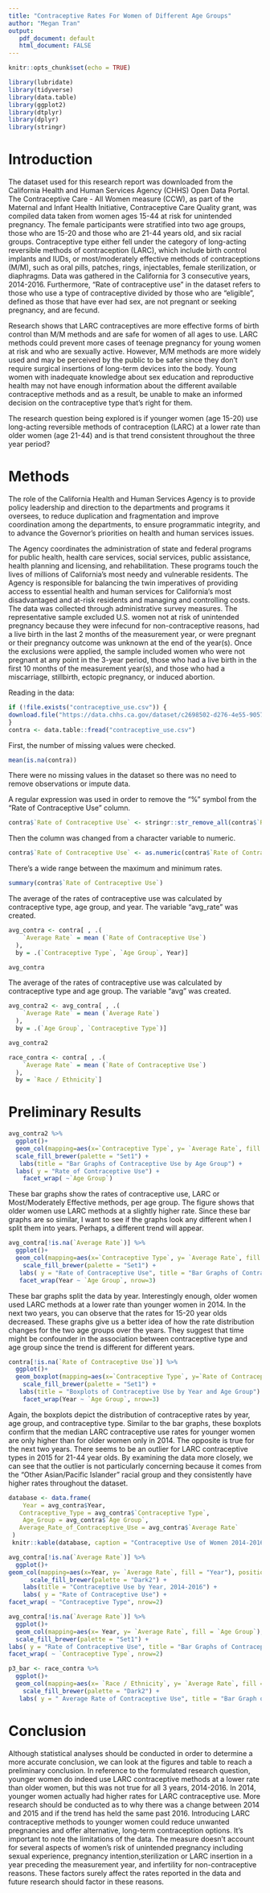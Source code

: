 ```yaml
---
title: "Contraceptive Rates For Women of Different Age Groups"
author: "Megan Tran"
output: 
   pdf_document: default
   html_document: FALSE
---
```


```r
knitr::opts_chunk$set(echo = TRUE)
```

```r
library(lubridate)
library(tidyverse)
library(data.table)
library(ggplot2)
library(dtplyr)
library(dplyr)
library(stringr)
```


# Introduction 

The dataset used for this research report was downloaded from the California Health and Human Services Agency (CHHS) Open Data Portal. The Contraceptive Care - All Women measure (CCW), as part of the Maternal and Infant Health Initiative, Contraceptive Care Quality grant, was compiled data taken from women ages 15-44 at risk for unintended pregnancy. The female participants were stratified into two age groups, those who are 15-20 and those who are 21-44 years old, and six racial groups. Contraceptive type either fell under the category of long-acting reversible methods of contraception (LARC), which include birth control implants and IUDs, or most/moderately effective methods of contraceptions (M/M), such as oral pills, patches, rings, injectables, female sterilization, or diaphragms. Data was gathered in the California for 3 consecutive years, 2014-2016. Furthermore, "Rate of contraceptive use" in the dataset refers to those who use a type of contraceptive divided by those who are "eligible", defined as those that have ever had sex, are not pregnant or seeking pregnancy, and are fecund.
 
Research shows that LARC contraceptives are more effective forms of birth control than M/M methods and are safe for women of all ages to use. LARC methods could prevent more cases of teenage pregnancy for young women at risk and who are sexually active. However, M/M methods are more widely used and may be perceived by the public to be safer since they don't require surgical insertions of long-term devices into the body. Young women with inadequate knowledge about sex education and reproductive health may not have enough information about the different available contraceptive methods and as a result, be unable to make an informed decision on the contraceptive type that's right for them.

The research question being explored is if younger women (age 15-20) use long-acting reversible methods of contraception (LARC) at a lower rate than older women (age 21-44) and is that trend consistent throughout the three year period?


# Methods 

The role of the California Health and Human Services Agency is to provide policy leadership and direction to the departments and programs it oversees, to reduce duplication and fragmentation and improve coordination among the departments, to ensure programmatic integrity, and to advance the Governor's priorities on health and human services issues.

The Agency coordinates the administration of state and federal programs for public health, health care services, social services, public assistance, health planning and licensing, and rehabilitation. These programs touch the lives of millions of California's most needy and vulnerable residents. The Agency is responsible for balancing the twin imperatives of providing access to essential health and human services for California's most disadvantaged and at-risk residents and managing and controlling costs.
The data was collected through administrative survey measures. The representative sample excluded U.S. women not at risk of unintended pregnancy because they were infecund for non-contraceptive reasons, had a live birth in the last 2 months of the measurement year, or were pregnant or their pregnancy outcome was unknown at the end of the year(s). Once the exclusions were applied, the sample included women who were not pregnant at any point in the 3-year period, those who had a live birth in the first 10 months of the measurement year(s), and those who had a miscarriage, stillbirth, ectopic pregnancy, or induced abortion. 


Reading in the data:
```r
if (!file.exists("contraceptive_use.csv")) {
download.file("https://data.chhs.ca.gov/dataset/c2698502-d276-4e55-9057-8153e39d21b1/resource/12a73f54-dcf4-4e38-843c-e988385be69b/download/ofp-ccw-by-race-ethn_contra-type_age-group_14-16.csv", "contraceptive_use.csv", method="libcurl", timeout = 60) 
}
contra <- data.table::fread("contraceptive_use.csv") 
```


First, the number of missing values were checked. 
```r
mean(is.na(contra))
```
There were no missing values in the dataset so there was no need to remove observations or impute data.


A regular expression was used in order to remove the "%" symbol from the "Rate of Contraceptive Use" column.
```r
contra$`Rate of Contraceptive Use` <- stringr::str_remove_all(contra$`Rate of Contraceptive Use`, "%")
```


Then the column was changed from a character variable to numeric.
```r
contra$`Rate of Contraceptive Use` <- as.numeric(contra$`Rate of Contraceptive Use`)
```


There's a wide range between the maximum and minimum rates.
```r
summary(contra$`Rate of Contraceptive Use`)
```


The average of the rates of contraceptive use was calculated by contraceptive type, age group, and year. The variable "avg_rate" was created.

```r
avg_contra <- contra[ , .(
    `Average Rate` = mean (`Rate of Contraceptive Use`)
  ), 
  by = .(`Contraceptive Type`, `Age Group`, Year)]

avg_contra
```


The average of the rates of contraceptive use was calculated by contraceptive type and age group. The variable "avg" was created.
```r
avg_contra2 <- avg_contra[ , .(
    `Average Rate` = mean (`Average Rate`)
  ), 
  by = .(`Age Group`, `Contraceptive Type`)]

avg_contra2
```

```r
race_contra <- contra[ , .(
    `Average Rate` = mean (`Rate of Contraceptive Use`)
  ),
  by = `Race / Ethnicity`]
```




# Preliminary Results 



```r
avg_contra2 %>% 
  ggplot()+
  geom_col(mapping=aes(x=`Contraceptive Type`, y= `Average Rate`, fill = `Contraceptive Type`)) +
  scale_fill_brewer(palette = "Set1") +
   labs(title = "Bar Graphs of Contraceptive Use by Age Group") +
  labs( y = "Rate of Contraceptive Use") +
    facet_wrap( ~`Age Group`)
```
These bar graphs show the rates of contraceptive use, LARC or Most/Moderately Effective methods, per age group. The figure shows that older women use LARC methods at a slightly higher rate. Since these bar graphs are so similar, I want to see if the graphs look any different when I split them into years. Perhaps, a different trend will appear.



```r
avg_contra[!is.na(`Average Rate`)] %>% 
  ggplot()+
  geom_col(mapping=aes(x=`Contraceptive Type`, y= `Average Rate`, fill = `Contraceptive Type`)) +
    scale_fill_brewer(palette = "Set1") +
   labs( y = "Rate of Contraceptive Use", title = "Bar Graphs of Contraceptive Use by Year and Age Group") +
   facet_wrap(Year ~ `Age Group`, nrow=3)
```
These bar graphs split the data by year. Interestingly enough, older women used LARC methods at a lower rate than younger women in 2014. In the next two years, you can observe that the rates for 15-20 year olds decreased. These graphs give us a better idea of how the rate distribution changes for the two age groups over the years. They suggest that time might be confounder in the association between contraceptive type and age group since the trend is different for different years. 



```r
contra[!is.na(`Rate of Contraceptive Use`)] %>% 
  ggplot()+
  geom_boxplot(mapping=aes(x=`Contraceptive Type`, y=`Rate of Contraceptive Use`, fill = `Contraceptive Type`)) +
    scale_fill_brewer(palette = "Set1") +
   labs(title = "Boxplots of Contraceptive Use by Year and Age Group") + 
    facet_wrap(Year ~ `Age Group`, nrow=3)
```
Again, the boxplots depict the distribution of contraceptive rates by year, age group, and contraceptive type. Similar to the bar graphs, these boxplots confirm that the median LARC contraceptive use rates for younger women are only higher than for older women only in 2014. The opposite is true for the next two years. There seems to be an outlier for LARC contraceptive types in 2015 for 21-44 year olds. By examining the data more closely, we can see that the outlier is not particularly concerning because it comes from the "Other Asian/Pacific Islander" racial group and they consistently have higher rates throughout the dataset.




```r
database <- data.frame(
    Year = avg_contra$Year, 
   Contraceptive_Type = avg_contra$`Contraceptive Type`,
    Age_Group = avg_contra$`Age Group`,
   Average_Rate_of_Contraceptive_Use = avg_contra$`Average Rate`
 )
 knitr::kable(database, caption = "Contraceptive Use of Women 2014-2016")
```

```r
avg_contra[!is.na(`Average Rate`)] %>% 
  ggplot()+
geom_col(mapping=aes(x=Year, y= `Average Rate`, fill = "Year"), position = "dodge") +
      scale_fill_brewer(palette = "Dark2") +
    labs(title = "Contraceptive Use by Year, 2014-2016") + 
    labs( y = "Rate of Contraceptive Use") +
facet_wrap( ~ "Contraceptive Type", nrow=2)
```





```r
avg_contra[!is.na(`Average Rate`)] %>% 
  ggplot()+
  geom_col(mapping=aes(x= Year, y= `Average Rate`, fill = `Age Group`), position = "dodge") +
  scale_fill_brewer(palette = "Set1") +
labs( y = "Rate of Contraceptive Use", title = "Bar Graphs of Contraceptive Use from 2014-2016") +
facet_wrap( ~ `Contraceptive Type`, nrow=2)
```

```r
p3_bar <- race_contra %>% 
  ggplot()+
  geom_col(mapping=aes(x= `Race / Ethnicity`, y= `Average Rate`, fill = `Race / Ethnicity`), position = "dodge") +
    scale_fill_brewer(palette = "Dark2") +
   labs( y = " Average Rate of Contraceptive Use", title = "Bar Graph of Rate of Contraceptive Use by Race") 

```

# Conclusion 

Although statistical analyses should be conducted in order to determine a more accurate conclusion, we can look at the figures and table to reach a preliminary conclusion. In reference to the formulated research question, younger women do indeed use LARC contraceptive methods at a lower rate than older women, but this was not true for all 3 years, 2014-2016. In 2014, younger women actually had higher rates for LARC contraceptive use. More research should be conducted as to why there was a change between 2014 and 2015 and if the trend has held the same past 2016. Introducing LARC contraceptive methods to younger women could reduce unwanted pregnancies and offer alternative, long-term contraception options.
It's important to note the limitations of the data. The measure doesn't account for several aspects of women’s risk of unintended pregnancy including sexual experience, pregnancy intention,sterilization or LARC insertion in a year preceding the measurement year, and infertility for non-contraceptive reasons. These factors surely affect the rates reported in the data and future research should factor in these reasons.










